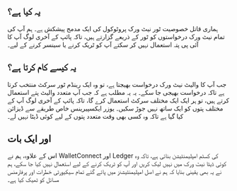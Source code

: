 ## یہ کیا ہے؟

<div className="h-2"/>

ہماری قاتل خصوصیت ٹور نیٹ ورک پروٹوکول کی ایک مدمج پیشکش ہے۔ ہم آپ کی تمام نیٹ ورک درخواستوں کو ٹور کے ذریعے گزارتے ہیں، تاکہ پائپ کے آخری لوگ آپ کا آئی پی پتہ استعمال نہیں کر سکتے آپ کو ٹریک کرنے یا سینسر کرنے کے لیے۔

<div className="h-4"/>

## یہ کیسے کام کرتا ہے؟

<div className="h-2"/>

جب آپ کا والیٹ نیٹ ورک درخواست بھیجتا ہے، تو وہ ایک رینڈم ٹور سرکٹ منتخب کرتا ہے تاکہ درخواست بھیجی جا سکے۔ یہ یہ مطلب ہے کہ جب آپ متعدد والیٹ پتے استعمال کرتے ہیں، تو ہر ایک ایک مختلف سرکٹ استعمال کرے گا، تاکہ پائپ کے آخری لوگ آپ کے مختلف پتوں کو ایک ساتھ نہیں جوڑ سکیں۔ یوزر ایکسپیرینس خاص طریقے سے ڈیزائن کیا گیا ہے تاکہ وہ کسی بھی وقت متعدد پتوں کے لیے کوئی ڈیٹا نہیں لے۔

<div className="h-4"/>

## اور ایک بات

<div className="h-2"/>

اس کے علاوہ، ہم نے WalletConnect اور Ledger کی کسٹم امپلیمنٹیشن بنائی ہے، تاکہ وہ کوئی ڈیٹا نیٹ ورک میں نہیں لیک کریں اور آپ کو ٹریک کرنے کے لیے استعمال نہیں کیا جا سکے، ہم نے یہ بھی یقینی بنایا کہ ہم نے اصل امپلیمنٹیشنز میں پائے گئے تمام سیکیورٹی خطرات اور پرفارمنس مسائل کو ٹھیک کیا ہے۔

